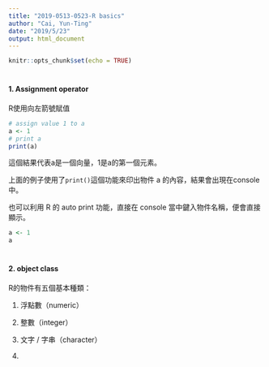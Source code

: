 ---
title: "2019-0513-0523-R basics"
author: "Cai, Yun-Ting"
date: "2019/5/23"
output: html_document
---

```{r setup, include=FALSE}
knitr::opts_chunk$set(echo = TRUE)
```

#
#### 1. Assignment operator ####
R使用向左箭號賦值
```{r assign value}
# assign value 1 to a
a <- 1
# print a
print(a)
```
這個結果代表a是一個向量，1是a的第一個元素。

上面的例子使用了`print()`這個功能來印出物件 a 的內容，結果會出現在console中。

也可以利用 R 的 auto print 功能，直接在 console 當中鍵入物件名稱，便會直接顯示。

```{r auto print}
a <- 1
a
```

#
#### 2. object class ####
R的物件有五個基本種類：

1. 浮點數（numeric）

2. 整數（integer）

3. 文字 / 字串（character）

4. 